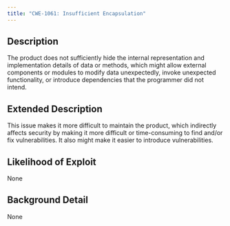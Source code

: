 ```yaml
---
title: "CWE-1061: Insufficient Encapsulation"
---
```


## Description
The product does not sufficiently hide the internal representation and implementation details of data or methods, which might allow external components or modules to modify data unexpectedly, invoke unexpected functionality, or introduce dependencies that the programmer did not intend.

## Extended Description
This issue makes it more difficult to maintain the product, which indirectly affects security by making it more difficult or time-consuming to find and/or fix vulnerabilities.  It also might make it easier to introduce vulnerabilities.

## Likelihood of Exploit
None

## Background Detail
None
        